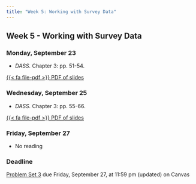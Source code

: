 ```yaml
---
title: "Week 5: Working with Survey Data"
---
```


::: {.content-visible when-format="pdf"}

## Week 5 - Working with Survey Data

:::

[//]: <> (Need to write intro)


### Monday, September 23

- *DASS.* Chapter 3: pp. 51-54.


::: {.content-visible when-format="html"}

 
[<span class="btn btn-danger">{{< fa file-pdf >}} PDF of slides </span></p>](https://agnesscott.instructure.com/files/742289/)

:::


### Wednesday, September 25

- *DASS.* Chapter 3: pp. 55-66.


::: {.content-visible when-format="html"}

 
[<span class="btn btn-danger">{{< fa file-pdf >}} PDF of slides </span></p>](https://agnesscott.instructure.com/files/742290/)

:::



### Friday, September 27

- No reading

:::{.callout-important}

### Deadline

[Problem Set 3](/assignment/pset3.qmd) due Friday, September 27, at 11:59 pm (updated) on Canvas

:::

